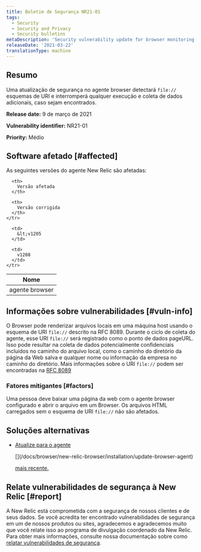 ```yaml
---
title: Boletim de Segurança NR21-01
tags:
  - Security
  - Security and Privacy
  - Security bulletins
metaDescription: 'Security vulnerability update for browser monitoring agent, March 09, 2021'
releaseDate: '2021-03-22'
translationType: machine
---
```


## Resumo

Uma atualização de segurança no agente browser detectará `file://` esquemas de URI e interromperá qualquer execução e coleta de dados adicionais, caso sejam encontrados.

<DNT>**Release date:**</DNT> 9 de março de 2021

<DNT>**Vulnerability identifier:**</DNT> NR21-01

<DNT>**Priority:**</DNT> Médio

## Software afetado [#affected]

As seguintes versões do agente New Relic são afetadas:

<table>
  <thead>
    <tr>
      <th>
        Nome
      </th>

      <th>
        Versão afetada
      </th>

      <th>
        Versão corrigida
      </th>
    </tr>
  </thead>

  <tbody>
    <tr>
      <td>
        agente browser
      </td>

      <td>
        &lt;v1205
      </td>

      <td>
        v1208
      </td>
    </tr>
  </tbody>
</table>

## Informações sobre vulnerabilidades [#vuln-info]

O Browser pode renderizar arquivos locais em uma máquina host usando o esquema de URI `file://` descrito na RFC 8089. Durante o ciclo de coleta do agente, esse URI `file://` será registrado como o ponto de dados pageURL. Isso pode resultar na coleta de dados potencialmente confidenciais incluídos no caminho do arquivo local, como o caminho do diretório da página da Web salva e qualquer nome ou informação da empresa no caminho do diretório. Mais informações sobre o URI `file://` podem ser encontradas na [RFC 8089](https://tools.ietf.org/html/rfc8089)

### Fatores mitigantes [#factors]

Uma pessoa deve baixar uma página da web com o agente browser configurado e abrir o arquivo em um Browser. Os arquivos HTML carregados sem o esquema de URI `file://` não são afetados.

## Soluções alternativas

* [Atualize para o agente](/docs/browser/new-relic-browser/installation/update-browser-agent)

  <InlinePopover type="browser">
    [](/docs/browser/new-relic-browser/installation/update-browser-agent)
  </InlinePopover>

  [mais recente.](/docs/browser/new-relic-browser/installation/update-browser-agent)

## Relate vulnerabilidades de segurança à New Relic [#report]

A New Relic está comprometida com a segurança de nossos clientes e de seus dados. Se você acredita ter encontrado vulnerabilidades de segurança em um de nossos produtos ou sites, agradecemos e agradecemos muito que você relate isso ao programa de divulgação coordenado da New Relic. Para obter mais informações, consulte nossa documentação sobre como [relatar vulnerabilidades de segurança](/docs/security/new-relic-security/data-privacy/reporting-security-vulnerabilities).
